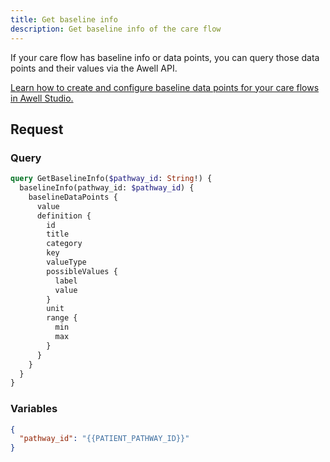 ```yaml
---
title: Get baseline info
description: Get baseline info of the care flow
---
```


If your care flow has baseline info or data points, you can query those data points and their values via the Awell API.

<Alert type="info" title="Configure baseline data points">
  <p><a href="https://help.awellhealth.com/en/articles/6423139-create-baseline-data-points" target="_blank">Learn how to create and configure baseline data points for your care flows in Awell Studio.</a></p>
</Alert>

## Request

### Query

```graphql
query GetBaselineInfo($pathway_id: String!) {
  baselineInfo(pathway_id: $pathway_id) {
    baselineDataPoints {
      value
      definition {
        id
        title
        category
        key
        valueType
        possibleValues {
          label
          value
        }
        unit
        range {
          min
          max
        }
      }
    }
  }
}
```

### Variables

```json
{
  "pathway_id": "{{PATIENT_PATHWAY_ID}}"
}
```
